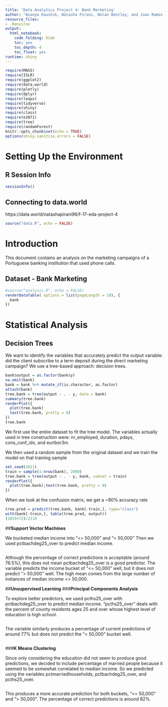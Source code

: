 ```yaml
---
title: 'Data Analytics Project 4: Bank Marketing'
author: "Ananya Kaushik, Natasha Pirani, Nolan Bentley, and Juan Ramos Fuentes"
resource_files:
- .Renviron
output:
  html_notebook:
    code_folding: hide
    toc: yes
    toc_depth: 4
    toc_float: yes
runtime: shiny
---
```


```r
require(MASS)
require(ISLR)
require(ggplot2)
require(data.world)
require(plotly)
require(dplyr)
require(leaps)
require(tidyverse)
require(shiny)
require(class)
require(e1071)
require(tree)
require(randomForest)
knitr::opts_chunk$set(echo = TRUE)
options(shiny.sanitize.errors = FALSE)
```

# **Setting Up the Environment**  
## **R Session Info**
```r
sessionInfo()
```


## **Connecting to data.world**
https://data.world/natashapirani96/f-17-eda-project-4
```r
source("data.R", echo = FALSE)
```

# **Introduction** 
This document contains an analysis on the marketing campaigns of a Portuguese banking institution that used phone calls.

## **Dataset -  Bank Marketing**
```r
#source("analysis.R", echo = FALSE)
renderDataTable( options = list(pageLength = 10), {
  bank
})
```

# **Statistical Analysis**
## **Decision Trees**

We want to identify the variables that accurately predict the output variable: did the client subscribe to a term deposit during the direct marketing campaign? We use a tree-based approach: decision trees.
```r
bank$output = as.factor(bank$y)
na.omit(bank)
bank = bank %>% mutate_if(is.character, as.factor)
attach(bank)
tree.bank = tree(output ~ . - y, data = bank)
summary(tree.bank)
renderPlot({
  plot(tree.bank)
  text(tree.bank, pretty = 0)
})
tree.bank
```
We first use the entire dataset to fit the tree model. The variables actually used in tree construction were: nr_employed, duration, pdays, cons_conf_idx, and euribor3m.

We then used a random sample from the original dataset and we train the model on that training sample
```r
set.seed(1011)
train = sample(1:nrow(bank), 2000)
tree.bank = tree(output ~ . - y, bank, subset = train)
renderPlot({
  plot(tree.bank);text(tree.bank, pretty = 0)
})
```
When we look at the confusion matrix, we get a ~90% accuracy rate
```r
tree.pred = predict(tree.bank, bank[-train,], type="class")
with(bank[-train,], table(tree.pred, output))
(1855+72)/2119
```

##**Support Vector Machines**

We bucketed median income into "<= 50,000" and "> 50,000" Then we used pctbachdeg25_over to predict median income.
```r

```

Although the percentage of correct predictions is acceptable (around 76.5%), this does not mean pctbachdeg25_over is a good predictor. The variable predicts the income bucket of "<= 50,000" well, but it does not predict "> 50,000" well. The high mean comes from the large number of instances of median income <= 50,000.

##**Unsupervised Learning**
###**Principal Components Analysis**

To explore better predictors, we used pcths25_over with pctbachdeg25_over to predict median income. "pcths25_over" deals with the percent of county residents ages 25 and over whose highest level of education is high school.
```r

```
The variable similarly produces a percentage of current predictions of around 77% but does not predict the "> 50,000" bucket well.
```r

```

###**K Means Clustering**

Since only considering the education did not seem to produce good predictions, we decided to include percentage of married people because it seemed to be somewhat correlated to median income. So we predicted using the variables pctmarriedhouseholds, pctbachdeg25_over, and pcths25_over.
```r


```

This produces a more accurate prediction for both buckets, "<= 50,000" and "> 50,000". The percentage of correct predictions is around 82%.


```r

```



